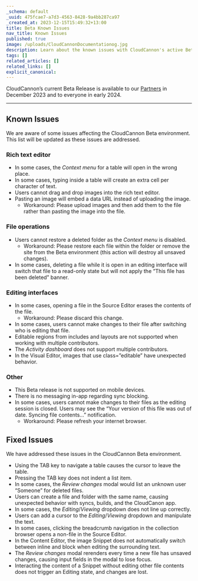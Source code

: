 ```yaml
---
_schema: default
_uuid: 475fcae7-a7d3-4563-8428-9a4bb287ca97
_created_at: 2023-12-15T15:49:32+13:00
title: Beta Known Issues
nav_title: Known Issues
published: true
image: /uploads/CloudCannonDocumentationog.jpg
description: Learn about the known issues with CloudCannon's active Beta releases.
tags: []
related_articles: []
related_links: []
explicit_canonical:
---
```

CloudCannon’s current Beta Release is available to our [Partners](https://cloudcannon.com/partner-program/) in December 2023 and to everyone in early 2024.

---

## Known Issues

We are aware of some issues affecting the CloudCannon Beta environment. This list will be updated as these issues are addressed.

### Rich text editor

* In some cases, the *Context menu* for a table will open in the wrong place.
* In some cases, typing inside a table will create an extra cell per character of text.
* Users cannot drag and drop images into the rich text editor.
* Pasting an image will embed a data URL instead of uploading the image.
  * Workaround: Please upload images and then add them to the file rather than pasting the image into the file.

### File operations

* Users cannot restore a deleted folder as the *Context menu* is disabled.
  * Workaround: Please restore each file within the folder or remove the site from the Beta environment (this action will destroy all unsaved changes).
* In some cases, deleting a file while it is open in an editing interface will switch that file to a read-only state but will not apply the “This file has been deleted” banner.

### Editing interfaces

* In some cases, opening a file in the Source Editor erases the contents of the file.
  * Workaround: Please discard this change.
* In some cases, users cannot make changes to their file after switching who is editing that file.
* Editable regions from includes and layouts are not supported when working with multiple contributors.
* The *Activity dashboard* does not support multiple contributors.
* In the Visual Editor, images that use class=”editable” have unexpected behavior.

### Other

* This Beta release is not supported on mobile devices.
* There is no messaging in-app regarding sync blocking.
* In some cases, users cannot make changes to their files as the editing session is closed. Users may see the “Your version of this file was out of date. Syncing file contents...” notification.
  * Workaround: Please refresh your internet browser.

## Fixed Issues

We have addressed these issues in the CloudCannon Beta environment.

* Using the TAB key to navigate a table causes the cursor to leave the table.
* Pressing the TAB key does not indent a list item.
* In some cases, the *Review changes* modal would list an unknown user “Someone” for deleted files.
* Users can create a file and folder with the same name, causing unexpected behavior with syncs, builds, and the CloudCanon app.
* In some cases, the *Editing*/*Viewing* dropdown does not line up correctly.
* Users can add a cursor to the *Editing*/*Viewing* dropdown and manipulate the text.
* In some cases, clicking the breadcrumb navigation in the collection browser opens a non-file in the Source Editor.
* In the Content Editor, the image Snippet does not automatically switch between inline and block when editing the surrounding text.
* The *Review changes* modal rerenders every time a new file has unsaved changes, causing input fields in the modal to lose focus.
* Interacting the content of a Snippet without editing other file contents does not trigger an Editing state, and changes are lost.